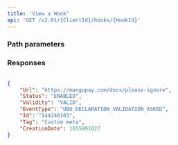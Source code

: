 ```yaml
---
title: 'View a Hook'  
api: 'GET /v2.01/{ClientId}/hooks/{HookId}'  
---
```




### Path parameters  

<HookId />  

### Responses  

<AccordionGroup><Accordion title="200">  

<UrlResponse />  

<Status7Response />  

<Validity1Response />  

<EventTypeResponse />  

<IdResponse />  

<Tag2Response />  

<CreationDateResponse /></Accordion></AccordionGroup>  

<ResponseExample>  

```json 200  

{
    "Url": "https://mangopay.com/docs/please-ignore",
    "Status": "ENABLED",
    "Validity": "VALID",
    "EventType": "UBO_DECLARATION_VALIDATION_ASKED",
    "Id": "144246103",
    "Tag": "Custom meta",
    "CreationDate": 1655991027
}  
 ```  

</ResponseExample>  

<RequestExample>  
    <PhpViewHook />
    <NodeViewHook />
    <RubyViewHook />
    <JavaViewHook />
    <ViewHookPython />
    <NetViewHook />
</RequestExample>